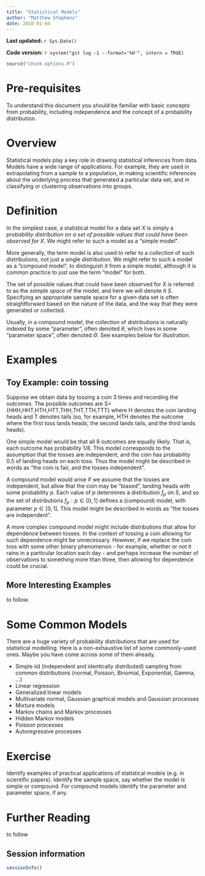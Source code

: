 ```yaml
---
title: "Statistical Models"
author: "Matthew Stephens"
date: 2016-01-04
---
```


**Last updated:** `r Sys.Date()`

**Code version:** `r system("git log -1 --format='%H'", intern = TRUE)`

```r
source("chunk-options.R")
```


# Pre-requisites

To understand this document you should be familiar with basic concepts from probability, including independence and the concept of a probability distribution.

# Overview

Statistical models play a key role in drawing statistical inferences from data. Models have a wide range of applications. For example, they are used in extrapolating from a sample to a population,
in making scientific inferences about the underlying process that generated a particular data set, and in classifying or clustering
observations into groups.

# Definition

In the simplest case, a statistical model for a data set $X$ is simply a *probability distribution on a set of possible values that could have been observed for X*.  We might refer to such a model as a "simple model". 

More generally, the term model is also used to refer to a *collection* of such distributions, not just a single distribution. We might refer to such a model as a "compound model", to distinguish it from a simple model, although it is common practice to just use the term "model" for both.

The set of possible values that could have been observed for $X$ is referred to as the *sample space* of the model, and here we will denote it $S$. Specifying an appropriate sample space for a given data set is often straightforward based on the nature of the data, and 
the way that they were generated or collected.

Usually, in a compound model, the collection of distributions 
is naturally indexed by some "parameter", often denoted $\theta$, which lives in some "parameter space", often denoted $\Theta$. See examples below for illustration.


# Examples

## Toy Example: coin tossing

Suppose we obtain data by tossing a coin 3 times and recording the outcomes. The possible outcomes are S={HHH,HHT,HTH,HTT,THH,THT,TTH,TTT} where H denotes the coin landing heads and T denotes tails (so, for example, HTH denotes the outcome where the first toss lands heads, the second lands tails, and the third lands heads).

One simple model would be that all 8 outcomes are equally likely.
That is, each outcome has probability 1/8. This model corresponds to the assumption that the tosses are independent, and the coin has probability 0.5 of landing heads on each toss.
Thus the model might be described in words as "the coin is fair, and the tosses independent".

A compound model would arise if we assume that the tosses are independent, but allow that the coin may be "biased", landing heads with some probability $p$. Each value of $p$ determines a distribution $f_p$ on $S$, and so the set of distributions ${f_p: p \in [0,1]}$ 
defines a (compound) model, with parameter $p \in [0,1]$. 
This model might be described in words as "the tosses are independent".

A more complex compound model might include distributions that allow for dependence between tosses. In the context of tossing a coin allowing for such dependence might be unnecessary. However, if we replace the coin toss with some other binary phenomenon - for example, whether or not it rains in a particular location each day -
and perhaps increase the number of observations to something more than three, then allowing for dependence could be crucial.

## More Interesting Examples

to follow.

# Some Common Models

There are a huge variety of probability distributions that are 
used for statistical modelling. Here is a non-exhaustive list of some commonly-used ones. Maybe you have come across some of them already.

- Simple iid (independent and identically distributed) sampling from common distributions (normal, Poisson, Binomial, Exponential, Gamma, ...)
- Linear regression
- Generalized linear models
- Multivariate normal, Gaussian graphical models and Gaussian processes
- Mixture models
- Markov chains and Markov processes
- Hidden Markov models
- Poisson processes
- Autoregressive processes


# Exercise

Identify examples of practical applications of statistical models (e.g. in scientific papers). Identify the sample space, say whether the model is simple or compound. For compound models identify the parameter and parameter space, if any.

# Further Reading

to follow

## Session information

```r
sessionInfo()
```
